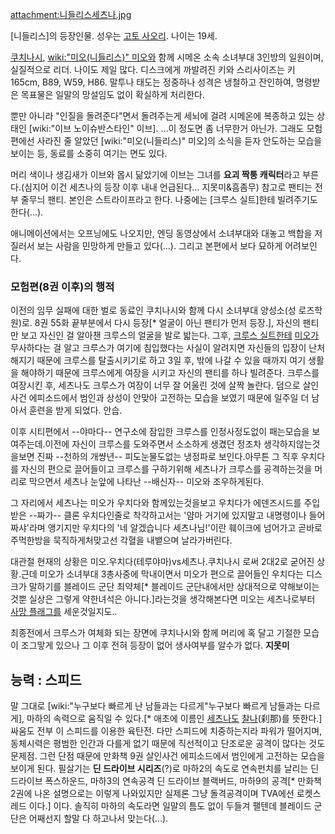 attachment:니들리스세츠나.jpg

[니들리스]의 등장인물. 성우는 [[고토 사오리]]. 나이는 19세. 

[[쿠치나시]], [[wiki:"미오(니들리스)" 미오]]와 함께 시메온 소속 소녀부대 3인방의 일원이며, 실질적으로 리더. 나이도 제일 많다. 디스크에게 까발려진 키와 스리사이즈는 키 165cm, B89, W59, H86. 말투나 태도는 정중하나 성격은 냉철하고 잔인하여, 명령받은 목표물은 일말의 망설임도 없이 확실하게 처리한다. 

뿐만 아니라 "인질을 돌려준다"면서 돌려주는게 세뇌에 걸려 시메온에 복종하고 있는 상태인 [wiki:"이브 노이슈반스타인" 이브]. ...이 정도면 좀 너무한거 아닌가. 그래도 모험편에선 사라진 줄 알았던 [wiki:"미오(니들리스)" 미오]의 소식을 듣자 안도하는 모습을 보이는 등, 동료를 소중히 여기는 면도 있다.

머리 색이나 생김새가 이브와 몹시 닮았기에 이브는 그녀를 '''요괴 짝퉁 캐릭터'''라고 부른다.(심지어 이건 세츠나의 등장 이후 내내 언급된다... 지못미&흠좀무) 참고로 팬티는 전부 줄무늬 팬티. 본인은 스트라이프라고 한다. 나중에는 [크루스 실트]한테 빌려주기도 한다(...).

애니메이션에서는 오프닝에도 나오지만, 엔딩 동영상에서 소녀부대와 대놓고 백합을 저질러서 보는 사람을 민망하게 만들고 있다(…). 그리고 본편에서 보다 묘하게 어려보인다.

=== 모험편(8권 이후)의 행적 ===
이전의 임무 실패에 대한 벌로 동료인 쿠치나시와 함께 다시 소녀부대 양성소(성 로즈학원)로. 8권 55화 끝부분에서 다시 등장[* 얼굴이 아닌 팬티가 먼저 등장.], 자신의 팬티만 보고 자신인 걸 알아챈 크루스의 얼굴을 발로 밟는다. 그후, [[크루스 실트]]한테 [[미오]]가 무사하다는 걸 알고 크루스가 여기에 침입했다는 사실이 알려지면 자신들의 입장이 난처해지기 때문에 크루스를 탈출시키기로 하고 3일 후, 밖에 나갈 수 있을 때까지 여기 생활을 해야하기 때문에 크루스에게 여장을 시키고 자신의 팬티를 하나 빌려준다. 크루스를 여장시킨 후, 세츠나도 크루스가 여장이 너무 잘 어울린 것에 살짝 놀란다. 덤으로 살인사건 에피소드에서 범인과 상성이 안맞아 고전하는 모습을 보였기 때문에 일주일 더 남아서 훈련을 받게 되었다. 안습.

이후 시티편에서 --야마다-- 연구소에 잠입한 크루스를 인정사정도없이 패는모습을 보여주는데.이전에 자신이 크루스를 도와주면서 소소하게 생겼던 정조차 생각하지않는것을보면 진짜 --천하의 개썅년-- 피도눈물도없는 냉정파로 보인다.아무튼 그 직후 우치다를 자신의 편으로 끌어들이고 크루스를 구하기위해 세츠나가 크루스를 공격하는것을 머리로 막으면서 세츠나 눈앞에 나타난 --배신자-- 미오와 조우하게된다.

그 자리에서 세츠나는 미오가 우치다와 함께있는것을보고 우치다가 에덴즈시드를 주입받은 --짜가-- 클론 우치다인줄로 착각하고서는 '얌마 거기에 있지말고 내명령이나 들어 짜샤'라며 앵기지만 우치다의 '네 알겠습니다 세츠나님!'이란 훼이크에 넘어가고 곧바로 주먹한방을 묵직하게처맞고선 각혈을 내뱉으며 날라가버린다.

대관절 현재의 상황은 미오.우치다(테루야마)vs세츠나.쿠치나시 로써 2대2로 굳어진 상황.근데 미오가 소녀부대 3총사중에 막내이면서 미오가 편으로 끌어들인 우치다는 디스크가 말하기를 블레이드 군단 최약체[* 블레이드 군단내에서만 상대적으로 약해보이는것뿐 실상은 그렇게 약한녀석은 아니다.]라는것을 생각해본다면 미오는 세츠나로부터 [[사망 플래그]]를 세운것일지도..

최종전에서 크루스가 여체화 되는 장면에 쿠치나시와 함께 머리에 혹 달고 기절한 모습이 조그맣게 있으나 그 이후 전혀 등장이 없어 생사여부를 알수가 없다. '''지못미'''

== 능력 : 스피드 ==
말 그대로 [wiki:"누구보다 빠르게 난 남들과는 다르게"누구보다 빠르게 남들과는 다르게], 마하의 속력으로 움직일 수 있다.[* 애초에 이름인 [[세츠나]]도 [[찰나]](刹那)를 뜻한다.] 싸움도 전부 이 스피드를 이용한 육탄전. 다만 스피드에 치중하는지라 파워가 떨어지며, 동체시력은 평범한 인간과 다를게 없기 때문에 직선적이고 단조로운 공격이 많다는 것도 문제점. 그런 단점 때문에 만화책 9권 살인사건 에피소드에서 범인에게 고전하는 모습을 보이게 된다.
필살기는 '''딘 드라이브 시리즈'''(?)로 마하2의 속도로 연속펀치를 날리는 딘 드라이브 폭스하운드, 마하3의 연속공격 딘 드라이브 블랙버드, 마하9의 공격[* 만화책2권에 나온 설명으로는 이렇게 나와있지만 실제론 그냥 돌격공격이며 TVA에선 로켓스레드 이다.] 이다. 솔직히 마하의 속도라면 일말의 틈도 없이 두들겨 팰텐데 블레이드 군단은 어째선지 할말 다 하고나서 맞는다(...).
